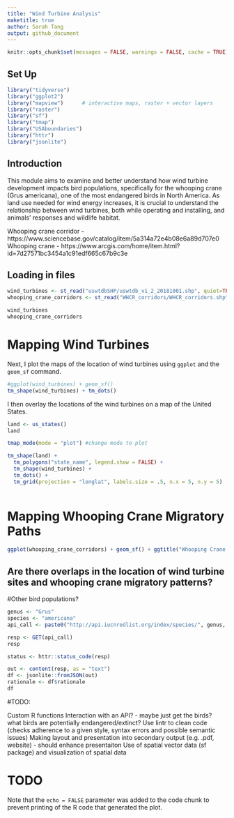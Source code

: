 ```yaml
---
title: "Wind Turbine Analysis"
maketitle: true
author: Sarah Tang
output: github_document
---
```


```r
knitr::opts_chunk$set(messages = FALSE, warnings = FALSE, cache = TRUE)
```

## Set Up
```r
library("tidyverse")
library("ggplot2")
library("mapview")      # interactive maps, raster + vector layers
library("raster")
library("sf")
library("tmap")
library("USAboundaries")
library("httr")
library("jsonlite")
```

## Introduction
This module aims to examine and better understand how wind turbine development impacts bird populations, specifically for the whooping crane (Grus americana), one of the most endangered birds in North America. As land use needed for wind energy increases, it is crucial to understand the relationship between wind turbines, both while operating and installing, and animals' responses and wildlife habitat.

Whooping crane corridor - https://www.sciencebase.gov/catalog/item/5a314a72e4b08e6a89d707e0
Whooping crane - https://www.arcgis.com/home/item.html?id=7d27571bc3454a1c91edf665c67b9c3e


## Loading in files
```r
wind_turbines <- st_read("uswtdbSHP/uswtdb_v1_2_20181001.shp", quiet=TRUE)
whooping_crane_corridors <- st_read("WHCR_corridors/WHCR_corridors.shp", quiet=TRUE)

wind_turbines
whooping_crane_corridors
```

# Mapping Wind Turbines
Next, I plot the maps of the location of wind turbines using `ggplot` and the `geom_sf` command.
```r
#ggplot(wind_turbines) + geom_sf()
tm_shape(wind_turbines) + tm_dots()
```

I then overlay the locations of the wind turbines on a map of the United States.
```r
land <- us_states()
land

tmap_mode(mode = "plot") #change mode to plot

tm_shape(land) +
  tm_polygons("state_name", legend.show = FALSE) +
  tm_shape(wind_turbines) +
  tm_dots() +
  tm_grid(projection = "longlat", labels.size = .5, n.x = 5, n.y = 5)
  
```

# Mapping Whooping Crane Migratory Paths
```r
ggplot(whooping_crane_corridors) + geom_sf() + ggtitle("Whooping Crane Migration Corridor")
```

## Are there overlaps in the location of wind turbine sites and whooping crane migratory patterns?

#Other bird populations?

```r
genus <- "Grus"
species <- "americana"
api_call <- paste0("http://api.iucnredlist.org/index/species/", genus, "-", species, ".json")

resp <- GET(api_call)
resp

status <- httr::status_code(resp)

out <- content(resp, as = "text")
df <- jsonlite::fromJSON(out)
rationale <- df$rationale
df
```


#TODO:

Custom R functions
Interaction with an API? - maybe just get the birds? what birds are potentially endangered/extinct?
Use lintr to clean code (checks adherence to a given style, syntax errors and possible semantic issues)
Making layout and presentation into secondary output (e.g. .pdf, website) - should enhance presentaiton
Use of spatial vector data (sf package) and visualization of spatial data



# TODO
Note that the `echo = FALSE` parameter was added to the code chunk to prevent printing of the R code that generated the plot.
